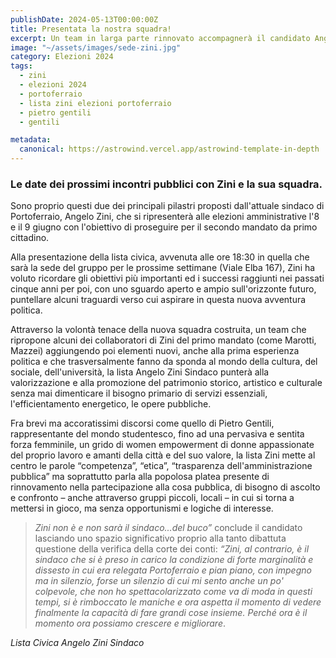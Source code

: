 ```yaml
---
publishDate: 2024-05-13T00:00:00Z
title: Presentata la nostra squadra!
excerpt: Un team in larga parte rinnovato accompagnerà il candidato Angelo Zini
image: "~/assets/images/sede-zini.jpg"
category: Elezioni 2024
tags:
  - zini
  - elezioni 2024
  - portoferraio
  - lista zini elezioni portoferraio
  - pietro gentili
  - gentili

metadata:
  canonical: https://astrowind.vercel.app/astrowind-template-in-depth
---
```



### Le date dei prossimi incontri pubblici con Zini e la sua squadra.

Sono proprio questi due dei principali pilastri proposti dall'attuale sindaco di Portoferraio, Angelo Zini, che si ripresenterà alle elezioni amministrative l'8 e il 9 giugno con l'obiettivo di proseguire per il secondo mandato da primo cittadino.

Alla presentazione della lista civica, avvenuta alle ore 18:30 in quella che sarà la sede del gruppo per le prossime settimane (Viale Elba 167), Zini ha voluto ricordare gli obiettivi più importanti ed i successi raggiunti nei passati cinque anni per poi, con uno sguardo aperto e ampio sull'orizzonte futuro, puntellare alcuni traguardi verso cui aspirare in questa nuova avventura politica.

Attraverso la volontà tenace della nuova squadra costruita, un team che ripropone alcuni dei
collaboratori di Zini del primo mandato (come Marotti, Mazzei) aggiungendo poi elementi nuovi, anche alla prima esperienza politica e che trasversalmente fanno da sponda al mondo della cultura, del
sociale, dell'università, la lista Angelo Zini Sindaco punterà alla valorizzazione e alla promozione del patrimonio storico, artistico e culturale senza mai dimenticare il bisogno primario di servizi essenziali, l'efficientamento energetico, le opere pubbliche. 

Fra brevi ma accoratissimi discorsi come quello di Pietro Gentili, rappresentante del mondo
studentesco, fino ad una pervasiva e sentita forza femminile, un grido di women empowerment di
donne appassionate del proprio lavoro e amanti della città e del suo valore, la lista Zini mette al centro le parole “competenza”, “etica”, “trasparenza dell'amministrazione pubblica” ma soprattutto parla alla popolosa platea presente di rinnovamento nella partecipazione alla cosa pubblica, di bisogno di ascolto e confronto – anche attraverso gruppi piccoli, locali – in cui si torna a mettersi in gioco, ma senza opportunismi e logiche di interesse. 

> _Zini non è e non sarà il sindaco...del buco”_ conclude il candidato lasciando uno spazio significativo proprio alla tanto dibattuta questione della verifica della corte dei conti: _“Zini, al contrario, è il sindaco che si è preso in carico la condizione di forte marginalità e dissesto in cui era relegata Portoferraio e pian piano, con impegno ma in silenzio, forse un silenzio di cui mi sento anche un po' colpevole, che non ho spettacolarizzato come va di moda in questi tempi, si è rimboccato le maniche e ora aspetta il momento di vedere finalmente la capacità di fare grandi cose insieme. Perché ora è il momento ora possiamo crescere e migliorare_.

_Lista Civica Angelo Zini Sindaco_